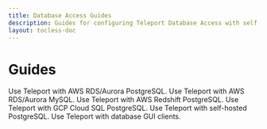 ```yaml
---
title: Database Access Guides
description: Guides for configuring Teleport Database Access with self-hosted or AWS RDS/Aurora PostgreSQL and MySQL
layout: tocless-doc
---
```


# Guides

<TileSet>
  <Tile icon="database" title="AWS RDS/Aurora PostgreSQL" href="./guides/postgres-aws.mdx">
    Use Teleport with AWS RDS/Aurora PostgreSQL.
  </Tile>
  <Tile icon="database" title="AWS RDS/Aurora MySQL" href="./guides/mysql-aws.mdx">
    Use Teleport with AWS RDS/Aurora MySQL.
  </Tile>
  <Tile icon="database" title="AWS Redshift PostgreSQL" href="./guides/postgres-redshift.mdx">
    Use Teleport with AWS Redshift PostgreSQL.
  </Tile>
  <Tile icon="database" title="GCP Cloud SQL PostgreSQL" href="./guides/postgres-cloudsql.mdx">
    Use Teleport with GCP Cloud SQL PostgreSQL.
  </Tile>
    <Tile icon="database" title="Self-hosted PostgreSQL" href="./guides/mysql-self-hosted.mdx">
    Use Teleport with self-hosted PostgreSQL.
  </Tile>
  <Tile icon="database" title="GUI clients" href="./guides/gui-clients.mdx">
    Use Teleport with database GUI clients.
  </Tile>
</TileSet>
